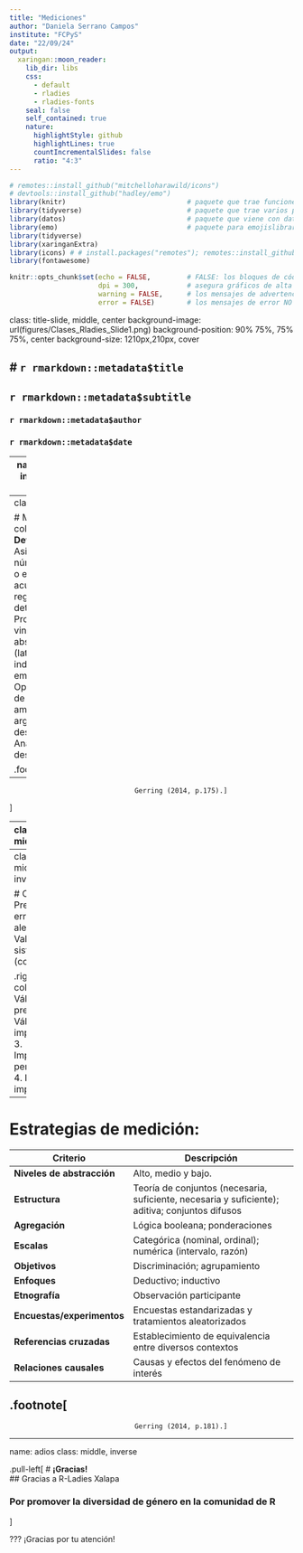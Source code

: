 ---
title: "Mediciones"
author: "Daniela Serrano Campos"
institute: "FCPyS"
date: "22/09/24"
output:
  xaringan::moon_reader:
    lib_dir: libs
    css: 
      - default
      - rladies
      - rladies-fonts
    seal: false
    self_contained: true
    nature:
      highlightStyle: github
      highlightLines: true
      countIncrementalSlides: false
      ratio: "4:3"
---

```{r setup, include = FALSE}
# remotes::install_github("mitchelloharawild/icons")
# devtools::install_github("hadley/emo")
library(knitr)                              # paquete que trae funciones utiles para R Markdown
library(tidyverse)                          # paquete que trae varios paquetes comunes en el tidyverse
library(datos)                              # paquete que viene con datos populares traducidos al español :)
library(emo)                                # paquete para emojislibrary(knitr)
library(tidyverse)
library(xaringanExtra)
library(icons) # # install.packages("remotes"); remotes::install_github("mitchelloharawild/icons")
library(fontawesome)

knitr::opts_chunk$set(echo = FALSE,         # FALSE: los bloques de código NO se muestran
                      dpi = 300,            # asegura gráficos de alta resolución
                      warning = FALSE,      # los mensajes de advertencia NO se muestran
                      error = FALSE)        # los mensajes de error NO se muestran
```

class: title-slide, middle, center
background-image: url(figures/Clases_Rladies_Slide1.png) 
background-position: 90% 75%, 75% 75%, center
background-size: 1210px,210px, cover

# `r rmarkdown::metadata$title`
----
## **`r rmarkdown::metadata$subtitle`**
### `r rmarkdown::metadata$author`
### `r rmarkdown::metadata$date`

---
name: hola
class: inverse, middle, center


# ¿Cómo medimos la realidad?  

## Gerring (2014)


???
Se presenta un resumen del capítulo 7  de Gerring (2014).

---
class: middle


# Medición
.right-column[
**Definición**  
1. Asignación de números a objetos o eventos de acuerdo con unas reglas determinadas.  
2. Proceso de vincular conceptos abstractos (latentes) con indicadores empíricos.   
3. Operacionalización de los conceptos y amplios argumentos descriptivos.  
4. Análisis de la descripción.


.footnote[
----
                                   Gerring (2014, p.175).]                                                                        
]

---
class: middle


# ¿Qué desafía la medición en ciencias sociales? 

DESAFÍO HERMENÉUTICO
.right-column[
La ciencia social como estudio de la acción humana, un comportamiento que es decisional, imbuida en significados y motivaciones definidas por las personas. 

Las personas tienen fuertes incentivos para representarse a sí mismas erróneamente 
Tienen comprensiones diferentes de sus acciones. 

Entonces, ¿La comprensión de los actores es crucial para medir?
]
---
class: middle, inverse


# Criterios
1. Precisión: error aleatorio
2. Validez: error sistemático, (conceptual).

.right-column[
1. Válidos y precisos
2. Válidos, pero imprecisos
3. Imprecisos, pero válidos
4. Inválidos e imprecisos
]
---
#  Estrategias de medición:

| **Criterio**               | **Descripción**                                                                                     |
|----------------------------|-----------------------------------------------------------------------------------------------------|
| **Niveles de abstracción**  | Alto, medio y bajo.                                                                                 |
| **Estructura**              | Teoría de conjuntos (necesaria, suficiente, necesaria y suficiente); aditiva; conjuntos difusos     |
| **Agregación**              | Lógica booleana; ponderaciones                                                                      |
| **Escalas**                 | Categórica (nominal, ordinal); numérica (intervalo, razón)                                          |
| **Objetivos**               | Discriminación; agrupamiento                                                                        |
| **Enfoques**                | Deductivo; inductivo                                                                                |
| **Etnografía**              | Observación participante                                                                            |
| **Encuestas/experimentos**  | Encuestas estandarizadas y tratamientos aleatorizados                                               |
| **Referencias cruzadas**    | Establecimiento de equivalencia entre diversos contextos                                            |
| **Relaciones causales**     | Causas y efectos del fenómeno de interés                                                            |

.footnote[
----
                                   Gerring (2014, p.181).]                                                                        

---
name: adios
class: middle, inverse

.pull-left[
# **¡Gracias!**
<br/>
## Gracias a R-Ladies Xalapa  

### Por promover la diversidad de género en la comunidad de R

]



???
¡Gracias por tu atención! 


